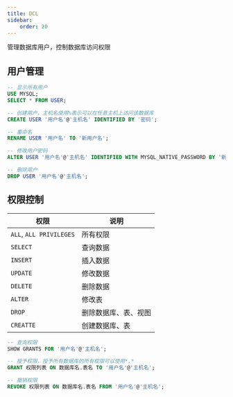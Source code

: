 ```yaml
---
title: DCL
sidebar:
    order: 20
---
```


管理数据库用户，控制数据库访问权限

## 用户管理

```sql
-- 显示所有用户
USE MYSQL;
SELECT * FROM USER;

-- 创建用户，主机名使用%表示可以在任意主机上访问该数据库
CREATE USER '用户名'@'主机名' IDENTIFIED BY '密码';

-- 重命名
RENAME USER '用户名' TO '新用户名';

-- 修改用户密码
ALTER USER '用户名'@'主机名' IDENTIFIED WITH MYSQL_NATIVE_PASSWORD BY '新密码';

-- 删除用户
DROP USER '用户名'@'主机名';
```

## 权限控制

| 权限                    | 说明                 |
| ----------------------- | -------------------- |
| `ALL`, `ALL PRIVILEGES` | 所有权限             |
| `SELECT`                | 查询数据             |
| `INSERT`                | 插入数据             |
| `UPDATE`                | 修改数据             |
| `DELETE`                | 删除数据             |
| `ALTER`                 | 修改表               |
| `DROP`                  | 删除数据库、表、视图 |
| `CREATTE`               | 创建数据库、表       |

```sql
-- 查询权限
SHOW GRANTS FOR '用户名'@'主机名';

-- 授予权限，授予所有数据库的所有权限可以使用*.*
GRANT 权限列表 ON 数据库名.表名 TO '用户名'@'主机名';

-- 撤销权限
REVOKE 权限列表 ON 数据库名.表名 FROM '用户名'@'主机名';
```
